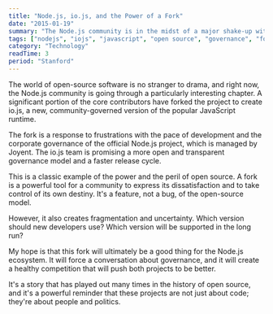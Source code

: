 ```yaml
---
title: "Node.js, io.js, and the Power of a Fork"
date: "2015-01-19"
summary: "The Node.js community is in the midst of a major shake-up with the emergence of io.js, a community-driven fork of the popular JavaScript runtime. It's a fascinating case study in the dynamics of open-source governance."
tags: ["nodejs", "iojs", "javascript", "open source", "governance", "fork"]
category: "Technology"
readTime: 3
period: "Stanford"
---
```


The world of open-source software is no stranger to drama, and right now, the Node.js community is going through a particularly interesting chapter. A significant portion of the core contributors have forked the project to create io.js, a new, community-governed version of the popular JavaScript runtime.

The fork is a response to frustrations with the pace of development and the corporate governance of the official Node.js project, which is managed by Joyent. The io.js team is promising a more open and transparent governance model and a faster release cycle.

This is a classic example of the power and the peril of open source. A fork is a powerful tool for a community to express its dissatisfaction and to take control of its own destiny. It's a feature, not a bug, of the open-source model.

However, it also creates fragmentation and uncertainty. Which version should new developers use? Which version will be supported in the long run?

My hope is that this fork will ultimately be a good thing for the Node.js ecosystem. It will force a conversation about governance, and it will create a healthy competition that will push both projects to be better.

It's a story that has played out many times in the history of open source, and it's a powerful reminder that these projects are not just about code; they're about people and politics.
